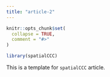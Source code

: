 ```yaml
---
title: "article-2"
---
```


```r
knitr::opts_chunk$set(
  collapse = TRUE,
  comment = "#>"
)
```

```r
library(spatialCCC)
```

This is a template for `spatialCCC` article.
